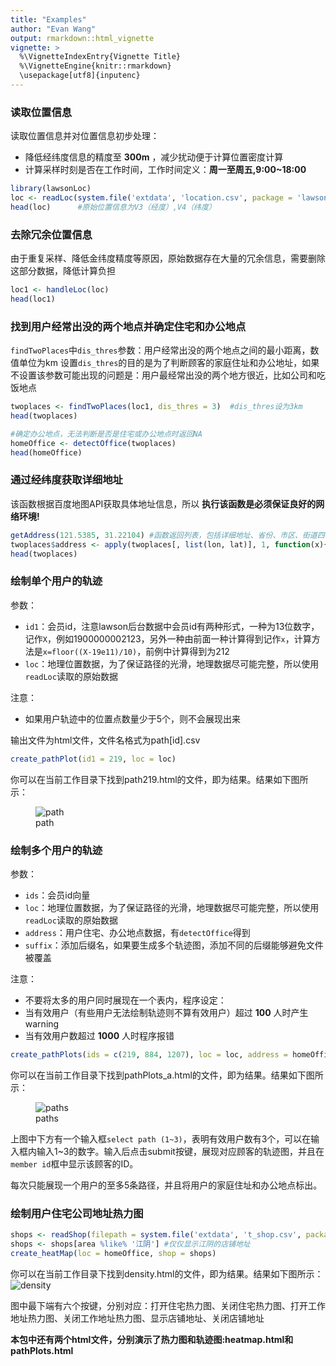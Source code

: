 ```yaml
---
title: "Examples"
author: "Evan Wang"
output: rmarkdown::html_vignette
vignette: >
  %\VignetteIndexEntry{Vignette Title}
  %\VignetteEngine{knitr::rmarkdown}
  \usepackage[utf8]{inputenc}
---
```


### 读取位置信息
读取位置信息并对位置信息初步处理：

* 降低经纬度信息的精度至 __300m__ ，减少扰动便于计算位置密度计算
* 计算采样时刻是否在工作时间，工作时间定义：__周一至周五,9:00~18:00__
```r
library(lawsonLoc)
loc <- readLoc(system.file('extdata', 'location.csv', package = 'lawsonLoc')) #该数据存储在lawsonLoc中
head(loc)      #原始位置信息为V3（经度）,V4（纬度）
```

### 去除冗余位置信息
由于重复采样、降低金纬度精度等原因，原始数据存在大量的冗余信息，需要删除这部分数据，降低计算负担
```r
loc1 <- handleLoc(loc)
head(loc1)
```

### 找到用户经常出没的两个地点并确定住宅和办公地点
`findTwoPlaces`中`dis_thres`参数：用户经常出没的两个地点之间的最小距离，数值单位为km
设置`dis_thres`的目的是为了判断顾客的家庭住址和办公地址，如果不设置该参数可能出现的问题是：用户最经常出没的两个地方很近，比如公司和吃饭地点
```r
twoplaces <- findTwoPlaces(loc1, dis_thres = 3)  #dis_thres设为3km
head(twoplaces)                                 

#确定办公地点，无法判断是否是住宅或办公地点时返回NA
homeOffice <- detectOffice(twoplaces)
head(homeOffice)
```

### 通过经纬度获取详细地址
该函数根据百度地图API获取具体地址信息，所以 __执行该函数是必须保证良好的网络环境!__
```r
getAddress(121.5385, 31.22104) #函数返回列表，包括详细地址、省份、市区、街道四个部分
twoplaces$address <- apply(twoplaces[, list(lon, lat)], 1, function(x){getAddress(x[1], x[2])$detail_address})
head(twoplaces)
```

### 绘制单个用户的轨迹
参数：

* `id1`：会员id，注意lawson后台数据中会员id有两种形式，一种为13位数字，记作`X`，例如1900000002123，另外一种由前面一种计算得到记作`x`，计算方法是`x=floor((X-19e11)/10)`，前例中计算得到为212
* `loc`：地理位置数据，为了保证路径的光滑，地理数据尽可能完整，所以使用`readLoc`读取的原始数据

注意：

* 如果用户轨迹中的位置点数量少于5个，则不会展现出来

输出文件为html文件，文件名格式为path[id].csv
```r
create_pathPlot(id1 = 219, loc = loc)
```

你可以在当前工作目录下找到path219.html的文件，即为结果。结果如下图所示：

![path](E:\\lawson\\lawson_location_analysis\\location\\inst\\extdata\\path219.png)

### 绘制多个用户的轨迹
参数：

* `ids`：会员id向量
* `loc`：地理位置数据，为了保证路径的光滑，地理数据尽可能完整，所以使用`readLoc`读取的原始数据
* `address`：用户住宅、办公地点数据，有`detectOffice`得到
* `suffix`：添加后缀名，如果要生成多个轨迹图，添加不同的后缀能够避免文件被覆盖

注意：

* 不要将太多的用户同时展现在一个表内，程序设定：
 + 当有效用户（有些用户无法绘制轨迹则不算有效用户）超过 __100__ 人时产生warning
 + 当有效用户数超过 __1000__ 人时程序报错
```r
create_pathPlots(ids = c(219, 884, 1207), loc = loc, address = homeOffice, suffix = 'a')
```

你可以在当前工作目录下找到pathPlots_a.html的文件，即为结果。结果如下图所示：

![paths](E:\\lawson\\lawson_location_analysis\\location\\inst\\extdata\\pathPlots.png)

上图中下方有一个输入框`select path (1~3)`，表明有效用户数有3个，可以在输入框内输入1~3的数字。输入后点击submit按键，展现对应顾客的轨迹图，并且在`member id`框中显示该顾客的ID。

每次只能展现一个用户的至多5条路径，并且将用户的家庭住址和办公地点标出。

### 绘制用户住宅公司地址热力图
```r
shops <- readShop(filepath = system.file('extdata', 't_shop.csv', package = 'lawsonLoc'))
shops <- shops[area %like% '江阴'] #仅仅显示江阴的店铺地址
create_heatMap(loc = homeOffice, shop = shops)
```

你可以在当前工作目录下找到density.html的文件，即为结果。结果如下图所示：![density](E:\\lawson\\lawson_location_analysis\\location\\inst\\extdata\\density.png)

图中最下端有六个按键，分别对应：打开住宅热力图、关闭住宅热力图、打开工作地址热力图、关闭工作地址热力图、显示店铺地址、关闭店铺地址

__本包中还有两个html文件，分别演示了热力图和轨迹图:heatmap.html和pathPlots.html__
